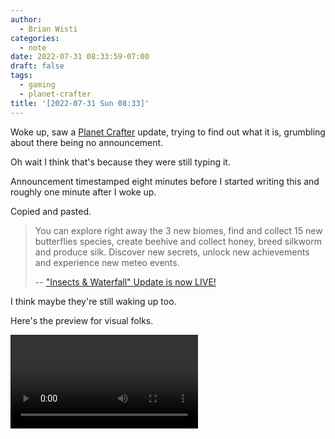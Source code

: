 ```yaml
---
author:
  - Brian Wisti
categories:
  - note
date: 2022-07-31 08:33:59-07:00
draft: false
tags:
  - gaming
  - planet-crafter
title: '[2022-07-31 Sun 08:33]'
---
```


Woke up, saw a [Planet Crafter][planet-crafter] update, trying to find out what
it is, grumbling about there being no announcement.

Oh wait I think that's because they were still typing it. 

Announcement timestamped eight minutes before I started writing this and
roughly one minute after I woke up.

Copied and pasted.

> You can explore right away the 3 new biomes, find and collect 15 new
> butterflies species, create beehive and collect honey, breed silkworm and
> produce silk. Discover new secrets, unlock new achievements and experience
> new meteo events.
>
> -- ["Insects & Waterfall" Update is now LIVE!][insects-update]

I think maybe they're still waking up too.

[insects-update]: https://steamcommunity.com/games/1284190/announcements/detail/3374903257121974931

Here's the preview for visual folks.

<Video id="3U1RLhLwVHM" />

[planet-crafter]: https://playtheplanetcrafter.com
